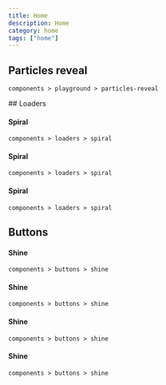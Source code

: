 ```yaml
---
title: Home
description: Home
category: home
tags: ["home"]
---
```


<div className="max-w-7xl mx-auto">

<MdxCard href="/components/playground/particles-reveal" className="p-4">

## Particles reveal

`components > playground > particles-reveal`

<ComponentPreview path="particles-reveal-text" category="playground" forShowcase />

</MdxCard>
## Loaders

<div
  className="flex-1 gap-4 mt-6
                    grid grid-cols-1
                    md:grid-cols-2
                    xl:grid-cols-3
                    "
>

<MdxCard href="/components/loaders/spiral" className="p-4">

#### Spiral

`components > loaders > spiral`

<ComponentPreview path="spin" category="loaders" forShowcase />

</MdxCard>

<MdxCard href="/components/loaders/spiral" className="p-4">

#### Spiral

`components > loaders > spiral`

<ComponentPreview path="spin" category="loaders" forShowcase />

</MdxCard>
<MdxCard href="/components/loaders/spiral" className="p-4">

#### Spiral

`components > loaders > spiral`

<ComponentPreview path="spin" category="loaders" forShowcase />

</MdxCard>
</div>

## Buttons

<div
  className="flex-1 gap-4 mt-6
                  grid w-full auto-rows-max
                  grid-cols-1
                  md:grid-cols-2
                   xl:grid-cols-3 
                    "
>
<MdxCard href="/components/loaders/spiral" className="p-4 xl:col-span-2">

#### Shine

`components > buttons > shine`

<ComponentPreview path="spin" category="loaders" forShowcase />

</MdxCard>
<MdxCard href="/components/loaders/spiral" className="p-4 ">

#### Shine

`components > buttons > shine`

<ComponentPreview path="spin" category="loaders" forShowcase />

</MdxCard>
<MdxCard href="/components/loaders/spiral" className="p-4 ">

#### Shine

`components > buttons > shine`

<ComponentPreview path="spin" category="loaders" forShowcase />

</MdxCard>
<MdxCard href="/components/loaders/spiral" className="p-4 xl:col-span-2">

#### Shine

`components > buttons > shine`

<ComponentPreview path="spin" category="loaders" forShowcase />

</MdxCard>
</div>
</div>
